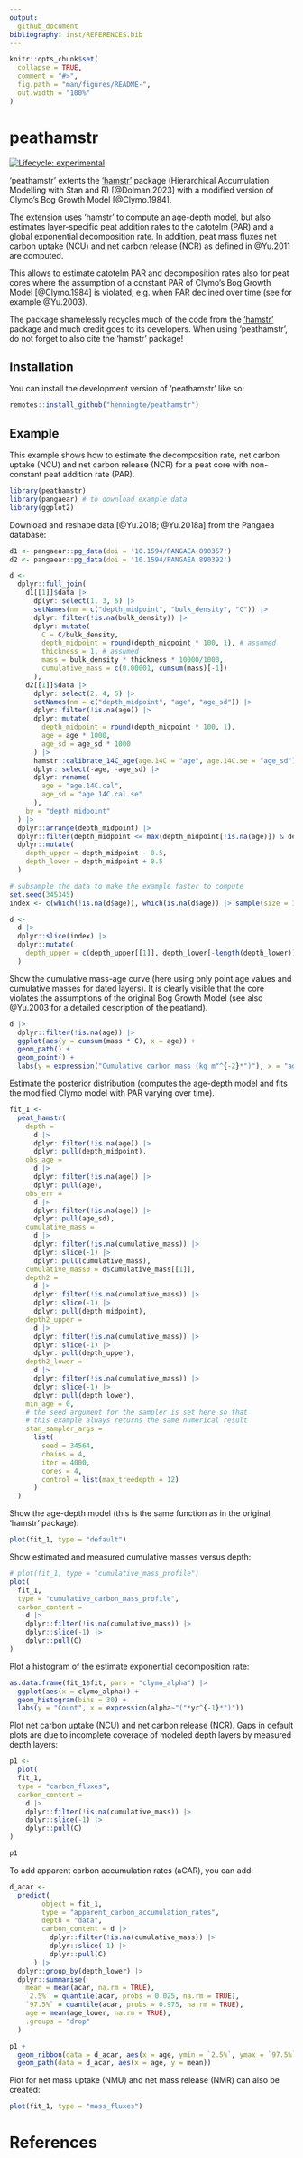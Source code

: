 ```yaml
---
output: 
  github_document
bibliography: inst/REFERENCES.bib
---
```


<!-- README.md is generated from README.Rmd. Please edit that file -->

```r
knitr::opts_chunk$set(
  collapse = TRUE,
  comment = "#>",
  fig.path = "man/figures/README-",
  out.width = "100%"
)
```

# peathamstr

<!-- badges: start -->
[![Lifecycle: experimental](https://img.shields.io/badge/lifecycle-experimental-orange.svg)](https://lifecycle.r-lib.org/articles/stages.html#experimental)
<!-- badges: end -->

'peathamstr' extents the ['hamstr'](https://github.com/EarthSystemDiagnostics/hamstr) package (Hierarchical Accumulation Modelling with Stan and R) [@Dolman.2023] with a modified version of Clymo's Bog Growth Model [@Clymo.1984]. 

The extension uses 'hamstr' to compute an age-depth model, but also estimates layer-specific peat addition rates to the catotelm (PAR) and a global exponential decomposition rate. In addition, peat mass fluxes net carbon uptake (NCU) and net carbon release (NCR) as defined in @Yu.2011 are computed.

This allows to estimate catotelm PAR and decomposition rates also for peat cores where the assumption of a constant PAR of Clymo's Bog Growth Model [@Clymo.1984] is violated, e.g. when PAR declined over time (see for example @Yu.2003).

The package shamelessly recycles much of the code from the ['hamstr'](https://github.com/EarthSystemDiagnostics/hamstr) package and much credit goes to its developers. When using 'peathamstr', do not forget to also cite the 'hamstr' package!


## Installation

You can install the development version of 'peathamstr' like so:

``` r
remotes::install_github("henningte/peathamstr")
```

## Example

This example shows how to estimate the decomposition rate, net carbon uptake (NCU) and net carbon release (NCR) for a peat core with non-constant peat addition rate (PAR).

```r
library(peathamstr)
library(pangaear) # to download example data
library(ggplot2)
```

Download and reshape data [@Yu.2018; @Yu.2018a] from the Pangaea database:

```r
d1 <- pangaear::pg_data(doi = '10.1594/PANGAEA.890357')
d2 <- pangaear::pg_data(doi = '10.1594/PANGAEA.890392')

d <- 
  dplyr::full_join(
    d1[[1]]$data |>
      dplyr::select(1, 3, 6) |>
      setNames(nm = c("depth_midpoint", "bulk_density", "C")) |>
      dplyr::filter(!is.na(bulk_density)) |>
      dplyr::mutate(
        C = C/bulk_density,
        depth_midpoint = round(depth_midpoint * 100, 1), # assumed
        thickness = 1, # assumed
        mass = bulk_density * thickness * 10000/1000,
        cumulative_mass = c(0.00001, cumsum(mass)[-1])
      ),
    d2[[1]]$data |>
      dplyr::select(2, 4, 5) |>
      setNames(nm = c("depth_midpoint", "age", "age_sd")) |>
      dplyr::filter(!is.na(age)) |>
      dplyr::mutate(
        depth_midpoint = round(depth_midpoint * 100, 1),
        age = age * 1000,
        age_sd = age_sd * 1000
      ) |>
      hamstr::calibrate_14C_age(age.14C = "age", age.14C.se = "age_sd") |>
      dplyr::select(-age, -age_sd) |>
      dplyr::rename(
        age = "age.14C.cal",
        age_sd = "age.14C.cal.se"
      ),
    by = "depth_midpoint"
  ) |>
  dplyr::arrange(depth_midpoint) |>
  dplyr::filter(depth_midpoint <= max(depth_midpoint[!is.na(age)]) & depth_midpoint >= 44) |>
  dplyr::mutate(
    depth_upper = depth_midpoint - 0.5,
    depth_lower = depth_midpoint + 0.5
  )

# subsample the data to make the example faster to compute
set.seed(345345)
index <- c(which(!is.na(d$age)), which(is.na(d$age)) |> sample(size = 150, replace = FALSE)) |> sort()

d <- 
  d |>
  dplyr::slice(index) |>
  dplyr::mutate(
    depth_upper = c(depth_upper[[1]], depth_lower[-length(depth_lower)]) 
  )
```

Show the cumulative mass-age curve (here using only point age values and cumulative masses for dated layers). It is clearly visible that the core violates the assumptions of the original Bog Growth Model (see also @Yu.2003 for a detailed description of the peatland).

```r
d |>
  dplyr::filter(!is.na(age)) |>
  ggplot(aes(y = cumsum(mass * C), x = age)) +
  geom_path() +
  geom_point() +
  labs(y = expression("Cumulative carbon mass (kg m"^{-2}*")"), x = "age (yr BP)")
```


Estimate the posterior distribution (computes the age-depth model and fits the modified Clymo model with PAR varying over time).

```r
fit_1 <- 
  peat_hamstr(
    depth = 
      d |> 
      dplyr::filter(!is.na(age)) |> 
      dplyr::pull(depth_midpoint),
    obs_age =
      d |> 
      dplyr::filter(!is.na(age)) |> 
      dplyr::pull(age),
    obs_err = 
      d |> 
      dplyr::filter(!is.na(age)) |> 
      dplyr::pull(age_sd),
    cumulative_mass = 
      d |> 
      dplyr::filter(!is.na(cumulative_mass)) |> 
      dplyr::slice(-1) |> 
      dplyr::pull(cumulative_mass),
    cumulative_mass0 = d$cumulative_mass[[1]],
    depth2 =
      d |> 
      dplyr::filter(!is.na(cumulative_mass)) |> 
      dplyr::slice(-1) |> 
      dplyr::pull(depth_midpoint),
    depth2_upper =
      d |> 
      dplyr::filter(!is.na(cumulative_mass)) |> 
      dplyr::slice(-1) |> 
      dplyr::pull(depth_upper),
    depth2_lower =
      d |> 
      dplyr::filter(!is.na(cumulative_mass)) |> 
      dplyr::slice(-1) |> 
      dplyr::pull(depth_lower),
    min_age = 0,
    # the seed argument for the sampler is set here so that
    # this example always returns the same numerical result
    stan_sampler_args = 
      list(
        seed = 34564, 
        chains = 4, 
        iter = 4000, 
        cores = 4, 
        control = list(max_treedepth = 12)
      )
  )
```


Show the age-depth model (this is the same function as in the original 'hamstr' package):

```r
plot(fit_1, type = "default")
```


Show estimated and measured cumulative masses versus depth:

```r
# plot(fit_1, type = "cumulative_mass_profile")
plot(
  fit_1, 
  type = "cumulative_carbon_mass_profile", 
  carbon_content = 
    d |> 
    dplyr::filter(!is.na(cumulative_mass)) |> 
    dplyr::slice(-1) |> 
    dplyr::pull(C)
)
```


Plot a histogram of the estimate exponential decomposition rate:

```r
as.data.frame(fit_1$fit, pars = "clymo_alpha") |>
  ggplot(aes(x = clymo_alpha)) +
  geom_histogram(bins = 30) +
  labs(y = "Count", x = expression(alpha~"("*yr^{-1}*")"))
```


Plot net carbon uptake (NCU) and net carbon release (NCR). Gaps in default plots are due to incomplete coverage of modeled depth layers by measured depth layers:

```r
p1 <- 
  plot(
  fit_1, 
  type = "carbon_fluxes", 
  carbon_content = 
    d |> 
    dplyr::filter(!is.na(cumulative_mass)) |> 
    dplyr::slice(-1) |> 
    dplyr::pull(C)
)

p1
```


To add apparent carbon accumulation rates (aCAR), you can add: 

```r
d_acar <- 
  predict(
        object = fit_1, 
        type = "apparent_carbon_accumulation_rates", 
        depth = "data", 
        carbon_content = d |> 
          dplyr::filter(!is.na(cumulative_mass)) |> 
          dplyr::slice(-1) |> 
          dplyr::pull(C)
      ) |>
  dplyr::group_by(depth_lower) |>
  dplyr::summarise(
    mean = mean(acar, na.rm = TRUE),
    `2.5%` = quantile(acar, probs = 0.025, na.rm = TRUE),
    `97.5%` = quantile(acar, probs = 0.975, na.rm = TRUE),
    age = mean(age_lower, na.rm = TRUE),
    .groups = "drop"
  )

p1 +
  geom_ribbon(data = d_acar, aes(x = age, ymin = `2.5%`, ymax = `97.5%`), color = NA, fill = "grey", alpha = 0.3) +
  geom_path(data = d_acar, aes(x = age, y = mean))
```


Plot for net mass uptake (NMU) and net mass release (NMR) can also be created:

```r
plot(fit_1, type = "mass_fluxes")
```


# References
